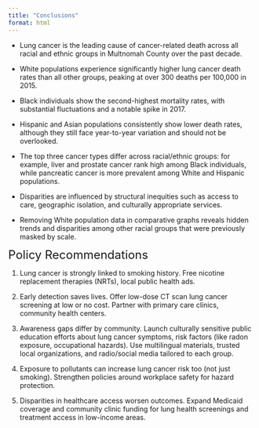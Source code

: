 ```yaml
---
title: "Conclusions"
format: html
---
```


- Lung cancer is the leading cause of cancer-related death across all racial and ethnic groups in Multnomah County over the past decade.

- White populations experience significantly higher lung cancer death rates than all other groups, peaking at over 300 deaths per 100,000 in 2015.

- Black individuals show the second-highest mortality rates, with substantial fluctuations and a notable spike in 2017.

- Hispanic and Asian populations consistently show lower death rates, although they still face year-to-year variation and should not be overlooked.

- The top three cancer types differ across racial/ethnic groups: for example, liver and prostate cancer rank high among Black individuals, while pancreatic cancer is more prevalent among White and Hispanic populations.

- Disparities are influenced by structural inequities such as access to care, geographic isolation, and culturally appropriate services.

- Removing White population data in comparative graphs reveals hidden trends and disparities among other racial groups that were previously masked by scale.

 <font size="5"> Policy Recommendations </font> 
 
1. Lung cancer is strongly linked to smoking history. Free nicotine replacement therapies (NRTs), local public health ads.

2. Early detection saves lives. Offer low-dose CT scan lung cancer screening at low or no cost. Partner with primary care clinics, community health centers.

3. Awareness gaps differ by community. Launch culturally sensitive public education efforts about lung cancer symptoms, risk factors (like radon exposure, occupational hazards). Use multilingual materials, trusted local organizations, and radio/social media tailored to each group.

4. Exposure to pollutants can increase lung cancer risk too (not just smoking). Strengthen policies around workplace safety for hazard protection. 

5. Disparities in healthcare access worsen outcomes. Expand Medicaid coverage and community clinic funding for lung health screenings and treatment access in low-income areas.
